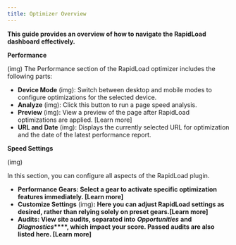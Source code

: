 ```yaml
---
title: Optimizer Overview
---     
```


**This guide provides an overview of how to navigate the RapidLoad dashboard effectively.**

**Performance**

  

(img)
The Performance section of the RapidLoad optimizer includes the following parts:

*   **Device Mode** (img): Switch between desktop and mobile modes to configure optimizations for the selected device.
*   **Analyze** (img): Click this button to run a page speed analysis.
*   **Preview** (img): View a preview of the page after RapidLoad optimizations are applied. \[Learn more\]
*   **URL and Date** (img): Displays the currently selected URL for optimization and the date of the latest performance report.

  

**Speed Settings**

  

(img)

  

In this section, you can configure all aspects of the RapidLoad plugin.

*   **Performance Gears: Select a gear to activate specific optimization features immediately. \[Learn more\]**
*   **Customize Settings** (img)**: Here you can adjust RapidLoad settings as desired, rather than relying solely on preset gears.\[Learn more\]**
*   **Audits: View site audits, separated into** **_Opportunities_** **and** **_Diagnostics_****, which impact your score. Passed audits are also listed here. \[Learn more\]**